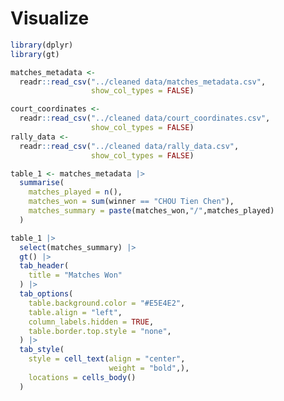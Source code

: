 # Visualize

```r

library(dplyr)
library(gt)

matches_metadata <- 
  readr::read_csv("../cleaned data/matches_metadata.csv", 
                  show_col_types = FALSE) 

court_coordinates <- 
  readr::read_csv("../cleaned data/court_coordinates.csv", 
                  show_col_types = FALSE) 
rally_data <- 
  readr::read_csv("../cleaned data/rally_data.csv",
                  show_col_types = FALSE)
```

```r
table_1 <- matches_metadata |> 
  summarise(
    matches_played = n(),
    matches_won = sum(winner == "CHOU Tien Chen"),
    matches_summary = paste(matches_won,"/",matches_played)
  )

table_1 |>
  select(matches_summary) |>
  gt() |>
  tab_header(
    title = "Matches Won"
  ) |>
  tab_options(
    table.background.color = "#E5E4E2",
    table.align = "left",
    column_labels.hidden = TRUE,
    table.border.top.style = "none",
  ) |>
  tab_style(
    style = cell_text(align = "center",
                      weight = "bold",),
    locations = cells_body()
  )
```
